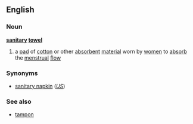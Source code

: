 ==English==
===Noun===
{{wikipedia}}
'''[[sanitary]] [[towel]]'''
# a [[pad]] of [[cotton]] or other [[absorbent]] [[material]] worn by [[women]] to [[absorb]] the [[menstrual]] [[flow]]
===Synonyms===
*[[sanitary napkin]] (''[[US]]'')
===See also===
*[[tampon]]